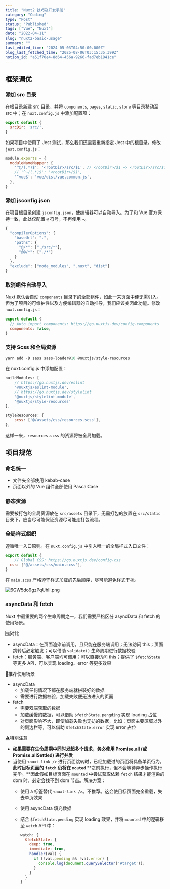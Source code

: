 ```yaml
---
title: "Nuxt2 技巧及开发手册"
category: "Coding"
type: "Post"
status: "Published"
tags: ["Vue", "Nuxt"]
date: "2022-04-11"
slug: "nuxt2-basic-usage"
summary: ""
last_edited_time: "2024-05-03T04:50:00.000Z"
blog_last_fetched_time: "2025-08-06T03:15:35.399Z"
notion_id: "a51f70e4-8d64-456a-9266-fad7eb1841ce"
---
```



## 框架调优


### 添加 src 目录


在根目录新建 src 目录，并将 `components`, `pages`, `static`, `store` 等目录移动至 src 中；在 `nuxt.config.js` 中添加配置项：


```javascript
export default {
  srcDir: 'src/',
}
```


如果项目中使用了 Jest 测试，那么我们还需要重新指定 Jest 中的根目录。修改 `jest.config.js`：


```javascript
module.exports = {
  moduleNameMapper: {
    '^@/(.*)$': '<rootDir>/src/$1', // <rootDir>/$1 => <rootDir>/src/$1
    // '^~/(.*)$': '<rootDir>/$1',
    '^vue$': 'vue/dist/vue.common.js',
  },
}
```


### 添加 jsconfig.json


在项目根目录创建 `jsconfig.json`，使编辑器可以自动导入。为了和 Vue 官方保持一致，此处仅配置 `@` 符号，不再使用 `~`。


```javascript
{
  "compilerOptions": {
    "baseUrl": ".",
    "paths": {
      "@/*": ["./src/*"],
      "@@/*": ["./*"]
    }
  },
  "exclude": ["node_modules", ".nuxt", "dist"]
}
```


### 取消组件自动导入


Nuxt 默认会自动 `components` 目录下的全部组件，如此一来页面中便无需引入。但为了项目的可维护性以及方便编辑器的自动推导，我们应该关闭此功能。修改 `nuxt.config.js`：


```javascript
export default {
  // Auto import components: https://go.nuxtjs.dev/config-components
  components: false,
}
```


### 支持 Scss 和全局资源


```javascript
yarn add -D sass sass-loader@10 @nuxtjs/style-resources
```


在 nuxt.config.js 中添加配置：


```javascript
buildModules: [
    // https://go.nuxtjs.dev/eslint
    '@nuxtjs/eslint-module',
    // https://go.nuxtjs.dev/stylelint
    '@nuxtjs/stylelint-module',
    '@nuxtjs/style-resources'
],

styleResources: {
    scss: ['@/assets/css/resources.scss'],
},
```


这样一来，`resources.scss` 的资源将被全局加载。


## 项目规范


### 命名统一

- 文件夹全部使用 kebab-case
- 页面以外的 Vue 组件全部使用 PascalCase

### 静态资源


需要被打包的全局资源放在 `src/assets` 目录下，无需打包的放置在 `src/static` 目录下。应当尽可能保证资源尽可能走打包流程。


### 全局样式组织


遵循唯一入口原则。在 `nuxt.config.js` 中引入唯一的全局样式入口文件：


```javascript
export default {
	// Global CSS: https://go.nuxtjs.dev/config-css
  css: ['@/assets/css/main.scss'],
}
```


在 `main.scss` 严格遵守样式加载的先后顺序，尽可能避免样式干扰。


![6GW5do9gzPqUhlI.png](https://cdn.sa.net/2024/03/15/6GW5do9gzPqUhlI.png)


### asyncData 和 fetch


Nuxt 中最重要的两个生命周期之一，我们需要严格区分 asyncData 和 fetch 的使用场景。


🆚对比

- asyncData：在页面渲染前调用，且只能在服务端调用；无法访问 this；页面跳转后必定触发；可以借助 `validate()` 生命周期进行数据校验
- fetch：服务端、客户端均可调用；可以直接访问 this；提供了 `$fetchState` 等更多 API，可以实现 loading、error 等更多效果

🔑推荐使用场景

- asyncData
	- 加载任何情况下都在服务端就拼装好的数据
	- 需要进行数据校验，加载失败便无法进入的页面
- fetch
	- 需要双端获取的数据
	- 加载缓慢的数据，可以借助 `$fetchState.pengding` 实现 loading 占位
	- 对页面影响不大，即使加载失败也无妨的数据，比如：页面主要区域以外的侧边栏等，可以借助 `$fetchState.error` 实现 error 占位

⚠️特别注意

- **如果需要在生命周期中同时发起多个请求，务必使用 Promise.all (或 Promise.allSettled) 进行并发**
- 当使用 `<nuxt-link />` 进行页面跳转时，已经加载过的页面将具备单页行为，**此时目标页面的**  **`fetch`** **仍将在** **`mouted`** **之前执行，但不会等待异步操作执行完毕。**因此假如目标页面在 `mounted` 中尝试获取依赖 `fetch` 结果才能渲染的 dom 时，必定会找不到 dom 节点。解决方案：
	- 使用 a 标签替代 `<nuxt-link />`。不推荐。这会使目标页面完全重载，失去单页效果
	- 使用 asyncData 填充数据
	- 结合 `$fetchState.pending` 实现 loading 效果，并将 `mounted` 中的逻辑移至 `watch` API 中：

		```javascript
		watch: {
		  $fetchState: {
		    deep: true,
		    immediate: true,
		    handler(val) {
		      if (!val.pending && !val.error) {
		        console.log(document.querySelector('#target'));
		      }
		    }
		  }
		}
		```

